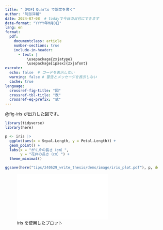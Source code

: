 ```yaml
---
title: "【PDF】Quarto で論文を書く"
author: "阿部洋輔"
date: 2024-07-08  # todayで今日の日付にできます
date-format: "YYYY年M月D日"
lang: en
format: 
  pdf: 
    documentclass: article
    number-sections: true
    include-in-header: 
      - text: |
          \usepackage{zxjatype}
          \usepackage[ipaex]{zxjafont} 
execute: 
  echo: false  # コードを表示しない
  warning: false # 警告とメッセージを表示しない
  cache: true
language: 
  crossref-fig-title: "図"
  crossref-tbl-title: "表"
  crossref-eq-prefix: "式"
---
```


@fig-iris が出力した図です。

```r
library(tidyverse)
library(here)

p <- iris |> 
  ggplot(aes(x = Sepal.Length, y = Petal.Length)) + 
  geom_point() + 
  labs(x = "がく片の長さ（cm）", 
       y = "花弁の長さ（cm）") + 
  theme_minimal()

ggsave(here("tips/240629_write_thesis/demo/image/iris_plot.pdf"), p, device = cairo_pdf)
```

![iris を使用したプロット](image/iris_plot.pdf){#fig-iris}